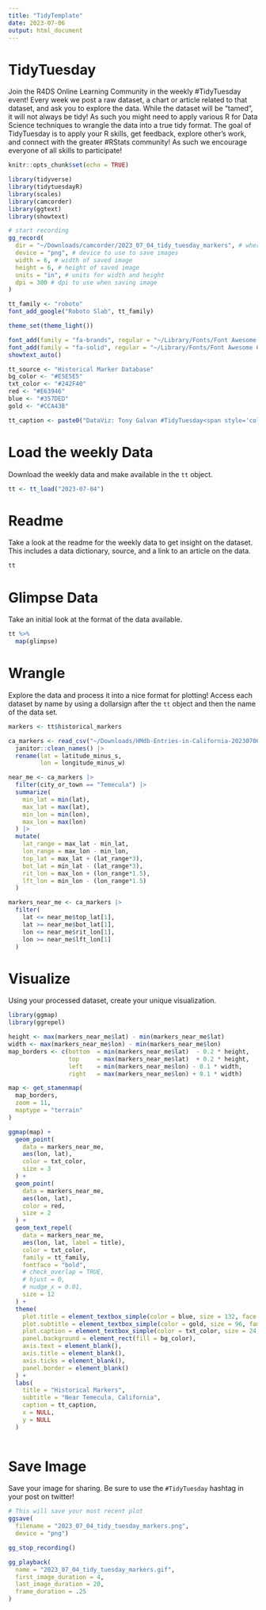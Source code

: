 ```yaml
---
title: "TidyTemplate"
date: 2023-07-06
output: html_document
---
```


# TidyTuesday

Join the R4DS Online Learning Community in the weekly #TidyTuesday event!
Every week we post a raw dataset, a chart or article related to that dataset, and ask you to explore the data.
While the dataset will be “tamed”, it will not always be tidy! As such you might need to apply various R for Data Science techniques to wrangle the data into a true tidy format.
The goal of TidyTuesday is to apply your R skills, get feedback, explore other’s work, and connect with the greater #RStats community!
As such we encourage everyone of all skills to participate!

```r

knitr::opts_chunk$set(echo = TRUE)

library(tidyverse)
library(tidytuesdayR)
library(scales)
library(camcorder)
library(ggtext)
library(showtext)

# start recording
gg_record(
  dir = "~/Downloads/camcorder/2023_07_04_tidy_tuesday_markers", # where to save the recording
  device = "png", # device to use to save images
  width = 6, # width of saved image
  height = 6, # height of saved image
  units = "in", # units for width and height
  dpi = 300 # dpi to use when saving image
)

tt_family <- "roboto"
font_add_google("Roboto Slab", tt_family)

theme_set(theme_light())

font_add(family = "fa-brands", regular = "~/Library/Fonts/Font Awesome 6 Brands-Regular-400.otf")
font_add(family = "fa-solid", regular = "~/Library/Fonts/Font Awesome 6 Free-Solid-900.otf")
showtext_auto()

tt_source <- "Historical Marker Database"
bg_color <- "#E5E5E5"
txt_color <- "#242F40"
red <- "#E63946"  
blue <- "#357DED"
gold <- "#CCA43B"

tt_caption <- paste0("DataViz: Tony Galvan #TidyTuesday<span style='color:", bg_color, ";'>..</span><span style='font-family:fa-solid;color:", txt_color, ";'>&#xf0ce;</span><span style='color:", bg_color, ";'>.</span><span style='color:", txt_color, ";'>", tt_source, "</span><span style='color:", bg_color, ";'>..</span><span style='font-family:fa-brands;color:", txt_color, ";'>&#xf099;</span><span style='color:", bg_color, ";'>.</span><span style='color:", txt_color, ";'>@GDataScience1</span><span style='color:", bg_color, ";'>..</span><span style='font-family:fa-brands;color:", txt_color, ";'>&#xf09b;</span><span style='color:", bg_color, ";'>.</span><span style='color:", txt_color, ";'>GDataScience</span><span style='color:", bg_color, ";'>..</span>")

```

# Load the weekly Data

Download the weekly data and make available in the `tt` object.

```r

tt <- tt_load("2023-07-04")

```


# Readme

Take a look at the readme for the weekly data to get insight on the dataset.
This includes a data dictionary, source, and a link to an article on the data.

```r

tt

```


# Glimpse Data

Take an initial look at the format of the data available.

```r

tt %>% 
  map(glimpse)

```

# Wrangle

Explore the data and process it into a nice format for plotting! Access each dataset by name by using a dollarsign after the `tt` object and then the name of the data set.

```r

markers <- tt$historical_markers

ca_markers <- read_csv("~/Downloads/HMdb-Entries-in-California-20230706.csv") |> 
  janitor::clean_names() |> 
  rename(lat = latitude_minus_s,
         lon = longitude_minus_w)

near_me <- ca_markers |> 
  filter(city_or_town == "Temecula") |> 
  summarize(
    min_lat = min(lat),
    max_lat = max(lat),
    min_lon = min(lon),
    max_lon = max(lon)
  ) |> 
  mutate(
    lat_range = max_lat - min_lat,
    lon_range = max_lon - min_lon,
    top_lat = max_lat + (lat_range*3),
    bot_lat = min_lat - (lat_range*3),
    rit_lon = max_lon + (lon_range*1.5),
    lft_lon = min_lon - (lon_range*1.5)
  )

markers_near_me <- ca_markers |> 
  filter(
    lat <= near_me$top_lat[1],
    lat >= near_me$bot_lat[1],
    lon <= near_me$rit_lon[1],
    lon >= near_me$lft_lon[1]
  )

```


# Visualize

Using your processed dataset, create your unique visualization.

```r

library(ggmap)
library(ggrepel)

height <- max(markers_near_me$lat) - min(markers_near_me$lat)
width <- max(markers_near_me$lon) - min(markers_near_me$lon)
map_borders <- c(bottom  = min(markers_near_me$lat)  - 0.2 * height, 
                 top     = max(markers_near_me$lat)  + 0.2 * height,
                 left    = min(markers_near_me$lon) - 0.1 * width,
                 right   = max(markers_near_me$lon) + 0.1 * width)

map <- get_stamenmap(
  map_borders, 
  zoom = 11, 
  maptype = "terrain"
)

ggmap(map) +
  geom_point(
    data = markers_near_me,
    aes(lon, lat),
    color = txt_color,
    size = 3
  ) +
  geom_point(
    data = markers_near_me,
    aes(lon, lat),
    color = red,
    size = 2
  ) +
  geom_text_repel(
    data = markers_near_me,
    aes(lon, lat, label = title),
    color = txt_color,
    family = tt_family,
    fontface = "bold",
    # check_overlap = TRUE,
    # hjust = 0,
    # nudge_x = 0.01,
    size = 12
  ) +
  theme(
    plot.title = element_textbox_simple(color = blue, size = 132, face = "bold", family = tt_family),
    plot.subtitle = element_textbox_simple(color = gold, size = 96, family = tt_family),
    plot.caption = element_textbox_simple(color = txt_color, size = 24, family = tt_family),
    panel.background = element_rect(fill = bg_color),
    axis.text = element_blank(),
    axis.title = element_blank(),
    axis.ticks = element_blank(),
    panel.border = element_blank()
  ) +
  labs(
    title = "Historical Markers",
    subtitle = "Near Temecula, California",
    caption = tt_caption,
    x = NULL,
    y = NULL
  )
  
```

# Save Image

Save your image for sharing. Be sure to use the `#TidyTuesday` hashtag in your post on twitter! 

```r

# This will save your most recent plot
ggsave(
  filename = "2023_07_04_tidy_tuesday_markers.png",
  device = "png")

gg_stop_recording()

gg_playback(
  name = "2023_07_04_tidy_tuesday_markers.gif",
  first_image_duration = 4,
  last_image_duration = 20,
  frame_duration = .25
)

```
